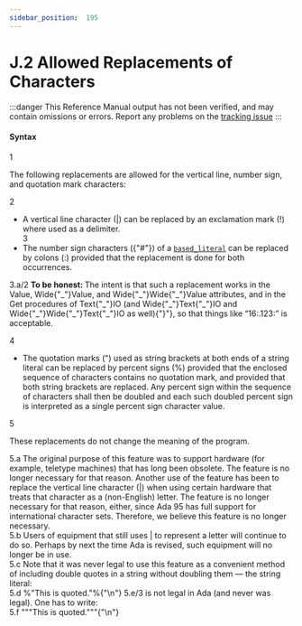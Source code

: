 ```yaml
---
sidebar_position:  195
---
```


# J.2 Allowed Replacements of Characters

:::danger
This Reference Manual output has not been verified,
and may contain omissions or errors.
Report any problems on the [tracking issue](https://github.com/ada-lang-io/ada-lang-io/issues/20)
:::



#### Syntax

<MarginText>1</MarginText>
<p class="Indented2">The following replacements are allowed for the vertical line, number sign, and quotation mark characters: <br /></p>

<MarginText>2</MarginText>
<ul>
<li>A vertical line character (|) can be replaced by an exclamation mark (!) where used as a delimiter.<br /></li>
<MarginText>3</MarginText>
<li>The number sign characters ({"#"}) of a <code><a href="/docs/arm/AA-2/AA-2.4#S0011">based_literal</a></code> can be replaced by colons (:) provided that the replacement is done for both occurrences. <br /></li>
</ul>
<AnnotatedOnly>
<MarginText>3.a/2</MarginText>
<MarginInfo items={["AI95-00285-01"]} />
<Admonition type="aarm" aarm="note">
<strong>To be honest: </strong>The intent is that such a replacement works in the Value, Wide{"_"}Value, and Wide{"_"}Wide{"_"}Value attributes, and in the Get procedures of Text{"_"}IO (and Wide{"_"}Text{"_"}IO and Wide{"_"}Wide{"_"}Text{"_"}IO as well){"}"}, so that things like &ldquo;16:.123:&rdquo; is acceptable. <br />
</Admonition>
</AnnotatedOnly>

<MarginText>4</MarginText>
<ul>
<li>The quotation marks (") used as string brackets at both ends of a string literal can be replaced by percent signs (%) provided that the enclosed sequence of characters contains no quotation mark, and provided that both string brackets are replaced. Any percent sign within the sequence of characters shall then be doubled and each such doubled percent sign is interpreted as a single percent sign character value. <br /></li>
</ul>
<MarginText>5</MarginText>
<p class="Indented2">These replacements do not change the meaning of the program. <br /></p>

<AnnotatedOnly>
<MarginText>5.a</MarginText>
<Admonition type="aarm" aarm="reason">
<strong></strong>The original purpose of this feature was to support hardware (for example, teletype machines) that has long been obsolete. The feature is no longer necessary for that reason. Another use of the feature has been to replace the vertical line character (|) when using certain hardware that treats that character as a (non-English) letter. The feature is no longer necessary for that reason, either, since Ada 95 has full support for international character sets. Therefore, we believe this feature is no longer necessary.<br />
</Admonition>
</AnnotatedOnly>

<AnnotatedOnly>
<MarginText>5.b</MarginText>
<Admonition type="aarm" aarm="note">
Users of equipment that still uses | to represent a letter will continue to do so. Perhaps by next the time Ada is revised, such equipment will no longer be in use.<br />
</Admonition>
</AnnotatedOnly>

<AnnotatedOnly>
<MarginText>5.c</MarginText>
<Admonition type="aarm" aarm="note">
Note that it was never legal to use this feature as a convenient method of including double quotes in a string without doubling them &mdash; the string literal: <br />
</Admonition>
</AnnotatedOnly>

<AnnotatedOnly>
<MarginText>5.d</MarginText>
<CodeBlock language="ada">
%"This is quoted."%{"\n"}

</CodeBlock>
</AnnotatedOnly>
<AnnotatedOnly>
<MarginText>5.e/3</MarginText>
<MarginInfo items={["AI05-0248-1"]} />
<Admonition type="aarm" aarm="note">
is not legal in Ada (and never was legal). One has to write: <br />
</Admonition>
</AnnotatedOnly>

<AnnotatedOnly>
<MarginText>5.f</MarginText>
<CodeBlock language="ada">
"""This is quoted."""{"\n"}

</CodeBlock>
</AnnotatedOnly>
